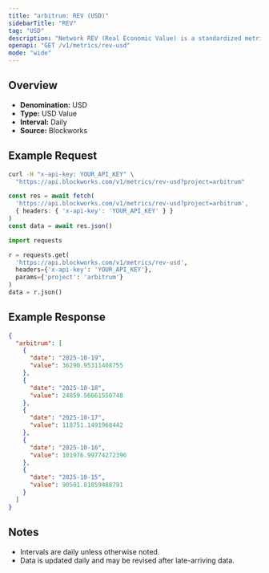 ```yaml
---
title: "arbitrum: REV (USD)"
sidebarTitle: "REV"
tag: "USD"
description: "Network REV (Real Economic Value) is a standardized metric that tracks blockchain value accrual generated by user activity. REV consists of both in-protocol transaction fees and out-of-protocol tips that users pay for transaction execution, so it measures the monetary demand to transact onchain."
openapi: "GET /v1/metrics/rev-usd"
mode: "wide"
---
```


## Overview

- **Denomination:** USD
- **Type:** USD Value
- **Interval:** Daily
- **Source:** Blockworks

## Example Request

<CodeGroup>

```bash cURL
curl -H "x-api-key: YOUR_API_KEY" \
  "https://api.blockworks.com/v1/metrics/rev-usd?project=arbitrum"
```

```typescript TypeScript
const res = await fetch(
  'https://api.blockworks.com/v1/metrics/rev-usd?project=arbitrum',
  { headers: { 'x-api-key': 'YOUR_API_KEY' } }
)
const data = await res.json()
```

```python Python
import requests

r = requests.get(
  'https://api.blockworks.com/v1/metrics/rev-usd',
  headers={'x-api-key': 'YOUR_API_KEY'},
  params={'project': 'arbitrum'}
)
data = r.json()
```

</CodeGroup>

## Example Response

```json
{
  "arbitrum": [
    {
      "date": "2025-10-19",
      "value": 36290.95311408755
    },
    {
      "date": "2025-10-18",
      "value": 24859.56661550748
    },
    {
      "date": "2025-10-17",
      "value": 118751.1491968442
    },
    {
      "date": "2025-10-16",
      "value": 101976.99774272396
    },
    {
      "date": "2025-10-15",
      "value": 90501.81859488791
    }
  ]
}
```

## Notes
- Intervals are daily unless otherwise noted.
- Data is updated daily and may be revised after late-arriving data.